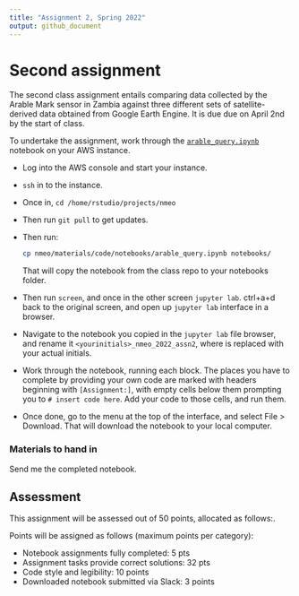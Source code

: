 ```yaml
---
title: "Assignment 2, Spring 2022"
output: github_document
---
```


# Second assignment
The second class assignment entails comparing data collected by the Arable Mark sensor in Zambia against three different sets of satellite-derived data obtained from Google Earth Engine. It is due due on April 2nd by the start of class.  

To undertake the assignment, work through the [`arable_query.ipynb`](../code/notebooks/arable_query.ipynb) notebook on your AWS instance. 

- Log into the AWS console and start your instance.
- `ssh` in to the instance.
- Once in, `cd /home/rstudio/projects/nmeo`
- Then run `git pull` to get updates. 
- Then run:

  ```bash
  cp nmeo/materials/code/notebooks/arable_query.ipynb notebooks/ 
  ```

    That will copy the notebook from the class repo to your notebooks folder. 
    
- Then run `screen`, and once in the other screen `jupyter lab`. ctrl+a+d back to the original screen, and open up `jupyter lab` interface in a browser. 
- Navigate to the notebook you copied in the `jupyter lab` file browser, and rename it `<yourinitials>_nmeo_2022_assn2`, where <yourinitials> is replaced with your actual initials. 
- Work through the notebook, running each block. The places you have to complete by providing your own code are marked with headers beginning with `[Assignment:]`, with empty cells below them prompting you to `# insert code here`. Add your code to those cells, and run them. 
- Once done, go to the menu at the top of the interface, and select File > Download. That will download the notebook to your local computer. 

### Materials to hand in
Send me the completed notebook. 

## Assessment
This assignment will be assessed out of 50 points, allocated as follows:.  

Points will be assigned as follows (maximum points per category):

- Notebook assignments fully completed: 5 pts
- Assignment tasks provide correct solutions: 32 pts
- Code style and legibility: 10 points
- Downloaded notebook submitted via Slack: 3 points










